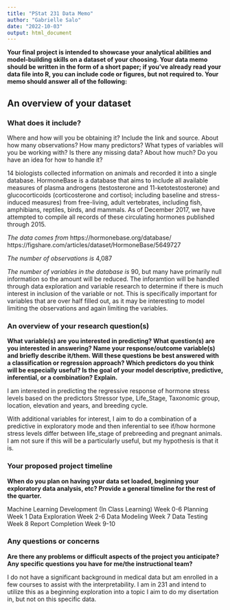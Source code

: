 ```yaml
---
title: "PStat 231 Data Memo"
author: "Gabrielle Salo"
date: "2022-10-03"
output: html_document
---
```


**Your final project is intended to showcase your analytical abilities and model-building skills on a dataset of your choosing. Your data memo should be written in the form of a short paper; if you've already read your data file into R, you can include code or figures, but not required to. Your memo should answer all of the following:**

## An overview of your dataset
### What does it include?
Where and how will you be obtaining it? Include the link and source.
About how many observations? How many predictors?
What types of variables will you be working with?
Is there any missing data? About how much? Do you have an idea for how to handle it?

14 biologists collected information on animals and recorded it into a single database. HormoneBase is a database that aims to include all available measures of plasma androgens (testosterone and 11-ketotestosterone) and glucocorticoids (corticosterone and cortisol; including baseline and stress-induced measures) from free-living, adult vertebrates, including fish, amphibians, reptiles, birds, and mammals. As of December 2017, we have attempted to compile all records of these circulating hormones published through 2015.

_The data comes from_
https://hormonebase.org/database/
https://figshare.com/articles/dataset/HormoneBase/5649727

_The number of observations is_
4,087

_The number of variables in the database is_
90, but many have primarily null information so the amount will be reduced. The inforamtion will be handled through data exploration and variable research to determine if there is much interest in inclusion of the variable or not. This is specifically important for variables that are over half filled out, as it may be interesting to model limiting the observations and again limiting the variables.

### An overview of your research question(s)
**What variable(s) are you interested in predicting? What question(s) are you interested in answering? Name your response/outcome variable(s) and briefly describe it/them. Will these questions be best answered with a classification or regression approach? Which predictors do you think will be especially useful? Is the goal of your model descriptive, predictive, inferential, or a combination? Explain.**

I am interested in predicting the regressive response of hormone stress levels based on the predictors Stressor type, Life_Stage, Taxonomic group, location, elevation and years, and breeding cycle.

With additional variables for interest, I aim to do a combination of a predictive in exploratory mode and then inferential to see if/how hormone stress levels differ between life_stage of prebreeding and pregnant animals. I am not sure if this will be a particularly useful, but my hypothesis is that it is.

### Your proposed project timeline

**When do you plan on having your data set loaded, beginning your exploratory data analysis, etc? Provide a general timeline for the rest of the quarter.**

Machine Learning Development (In Class Learning) Week 0-6
Planning Week 1
Data Exploration Week 2-6
Data Modeling Week 7
Data Testing Week 8
Report Completion Week 9-10

### Any questions or concerns

**Are there any problems or difficult aspects of the project you anticipate? Any specific questions you have for me/the instructional team? **

I do not have a significant background in medical data but am enrolled in a few courses to assist with the interpretability. I am in 231 and intend to utilize this as a beginning exploration into a topic I aim to do my disertation in, but not on this specific data.

